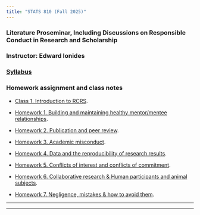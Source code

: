 ```yaml
---
title: "STATS 810 (Fall 2025)"
---
```


###  Literature Proseminar, Including Discussions on Responsible Conduct in Research and Scholarship
 
### Instructor: Edward Ionides 

### [Syllabus](syllabus.html) 

### Homework assignment and class notes

* [Class 1. Introduction to RCRS](first-class.html).

* [Homework 1. Building and maintaining healthy mentor/mentee relationships](hw01.pdf).

* [Homework 2. Publication and peer review](hw02.pdf).

* [Homework 3. Academic misconduct](hw03.pdf). 

* [Homework 4. Data and the reproducibility of research results](hw04.pdf).

* [Homework 5. Conflicts of interest and conflicts of commitment](hw05.pdf).

* [Homework 6. Collaborative research & Human participants and animal subjects](hw06.pdf).


* [Homework 7. Negligence, mistakes & how to avoid them](hw07.pdf).

<!--
* [Homework 8. Internet repositories for collaboration and open-source research: git and GitHub](hw08.html).

* [Homework 9. Linux and the open source software movement](hw09.pdf). Sample [.bash_profile](sample.bash_profile) taken from my Mac laptop

* [Homework 10. Parallel statistical computing](hw10.pdf).

* [Homework 11. Statistical computing on greatlakes](hw11.pdf).

    + [Introductory notes on command-line usage of greatlakes](gl/slides.pdf).

* No homework for the final week. The last class will be a capstone discussion of a recent paper from my group. We will focus on how issues discussed during the semester apply to this work: collaboration, coauthorship, peer review and publication, evaluating correctness, ethical decision-making, reproducibility, statistical computing. The paper under discussion is at https://arxiv.org/abs/2407.03085, and you are welcome to study it, though I'll start the class with a presentation of the main ideas: [slides posted](class14slides.pdf).

-->

<!--
* [Homework 12. A workflow for reproducible statistical research: combining Latex and R with knitr](hw12.pdf).

    + [Debugging hints for homework 12](hw12supp.html).



-->

------------

-----------
